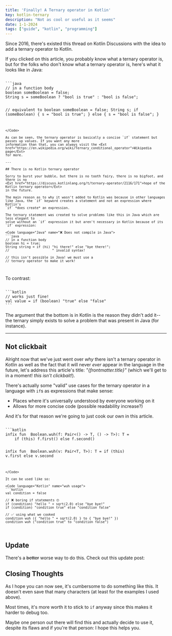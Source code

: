 ```yaml
---
title: 'Finally! A Ternary operator in Kotlin'
key: kotlin-ternary
description: "Not as cool or useful as it seems"
date: 1-1-2024
tags: ["guide", "kotlin", "programming"]
---
```



Since 2016, there's existed <Ext href="https://discuss.kotlinlang.org/t/ternary-operator/2116">this thread</Ext>
on Kotlin Discussions with the idea to add a ternary operator to Kotlin.

If you clicked on this article, you probably know what a ternary operator is, but for
the folks who don't know what a ternary operator is, here's what it looks like in Java:

<Code language="Java" name="Ternary operator in Java">
```java
// in a function body
boolean someBoolean = false;
String s = someBoolean ? "bool is true" : "bool is false";

// equivalent to
boolean someBoolean = false;
String s;
if (someBoolean) {
    s = "bool is true";
} else {
    s = "bool is false";
}
```
</Code>

As can be seen, the ternary operator is basically a concise `if` statement but passes up values. If you want any more
information than that, you can always visit the <Ext href="https://en.wikipedia.org/wiki/Ternary_conditional_operator">Wikipedia page</Ext> 
for more.

---

## There is no Kotlin ternary operator

Sorry to burst your bubble, but there is no tooth fairy, there is no bigfoot, and there is no
<Ext href="https://discuss.kotlinlang.org/t/ternary-operator/2116/171">hope of the Kotlin ternary operator</Ext>
in the future. 

The main reason as to why it wasn't added to Kotlin was because in other languages
like Java, the `if` keyword creates a statement and not an expression where Kotlin's
`if` *does create* an expression.

The ternary statement was created to solve problems like this in Java which are less elegant to
solve without an `if` expression it but aren't necessary in Kotlin because of its `if` expression:

<Code language="Java" name="❌ Does not compile in Java">
```java
// in a function body
boolean hi = true;
String string = if (hi) "hi there!" else "bye there!";
//                      ^ invalid syntax!

// this isn't possible in Java! we must use a
// ternary operator to make it work!
```
</Code>

To contrast:

<Code language="Kotlin" name="✅ Using an if expression in Kotlin">
```kotlin
// works just fine!
val value = if (boolean) "true" else "false"
```
</Code>

The argument that the bottom is in Kotlin is the reason they didn't add it--the ternary
simply exists to solve a problem that was present in Java (for instance).

---

## Not clickbait

Alright now that we've just went over *why* there isn't a ternary operator in Kotlin as well
as the fact that it will never *ever* appear in the language in the future, let's address this
article's title: *"{frontmatter.title}"* (which we'll get to in a moment! *this isn't clickbait!*).

There's actually some "valid" use cases for the ternary operator in a language with `if`s as
expressions that make sense:
- Places where it's universally understood by everyone working on it
- Allows for more concise code (possible readability increase?)

And it's for that reason we're going to just cook our own in this article.

<Code language="Kotlin" name="Expressions.kt">
```kotlin
infix fun <T : Any> Boolean.wuh(f: Pair<() -> T, () -> T>): T = 
    if (this) f.first() else f.second()

infix fun <T : Any> Boolean.wuh(v: Pair<T, T>): T = 
    if (this) v.first else v.second
```
</Code>

It can be used like so:

<Code language="Kotlin" name="wuh usage">
```kotlin
val condition = false

// ❌ boring if statements 🙄
if (condition) "hello " + sqrt(2.0) else "bye bye!"
if (condition) "condition true" else "condition false"

// ✅ using what we cooked
condition wuh ({ "hello " + sqrt(2.0) } to { "bye bye!" })
condition wuh ("condition true" to "condition false")
```
</Code>

## Update
There's a ~~better~~ worse way to do this. Check out this update post:
<RefArticleLink articleKey="kotlin-ternary-2" />

## Closing Thoughts
As I hope you can now see, it's cumbersome to do something like this. It doesn't even save that
many characters (at least for the examples I used above).

Most times, it's more worth it to stick to `if` anyway since this makes it harder to debug too.

Maybe one person out there will find this and actually decide to use it, despite its flaws
and if you're that person: I hope this helps you.
